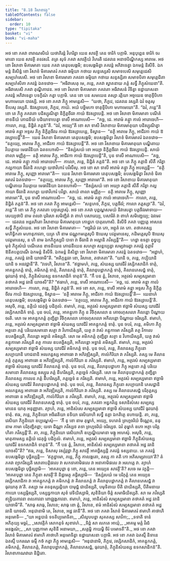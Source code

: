 ```yaml
---
title: "8.18 វិសាខាវត្ថុ"
tableOfContents: false
sidebar:
  order: 10
type: "tipitaka"
basket: "vi"
book: "vi-maha"
---
```



<DynamicBreadcrumb />

<Division number="349" book="vi-maha">

<Paragraph number="1651" book="vi-maha">
អថ ខោ ភគវា ពារាណសិយំ យថាភិរន្តំ វិហរិត្វា យេន សាវត្ថិ តេន ចារិកំ បក្កាមិ. អនុបុព្ពេន ចារិកំ ចរមានោ យេន សាវត្ថិ តទវសរិ. តត្រ សុទំ ភគវា សាវត្ថិយំ វិហរតិ ជេតវនេ អនាថបិណ្ឌិកស្ស អារាមេ. អថ ខោ វិសាខា មិគារមាតា យេន ភគវា តេនុបសង្កមិ; ឧបសង្កមិត្វា ភគវន្តំ អភិវាទេត្វា ឯកមន្តំ និសីទិ. ឯកមន្តំ និសិន្នំ ខោ វិសាខំ មិគារមាតរំ ភគវា ធម្មិយា កថាយ សន្ទស្សេសិ សមាទបេសិ សមុត្តេជេសិ សម្បហំសេសិ. អថ ខោ វិសាខា មិគារមាតា ភគវតា ធម្មិយា កថាយ សន្ទស្សិតា សមាទបិតា សមុត្តេជិតា សម្បហំសិតា ភគវន្តំ ឯតទវោច—  “អធិវាសេតុ មេ, ភន្តេ, ភគវា ស្វាតនាយ ភត្តំ សទ្ធឹ ភិក្ខុសំឃេនា”តិ. អធិវាសេសិ ភគវា តុណ្ហីភាវេន. អថ ខោ វិសាខា មិគារមាតា ភគវតោ អធិវាសនំ វិទិត្វា ឧដ្ឋាយាសនា ភគវន្តំ អភិវាទេត្វា បទក្ខិណំ កត្វា បក្កាមិ.
</Paragraph>

<Paragraph number="1652" book="vi-maha">
តេន ខោ បន សមយេន តស្សា រត្តិយា អច្ចយេន ចាតុទ្ទីបិកោ មហាមេឃោ បាវស្សិ. អថ ខោ ភគវា ភិក្ខូ អាមន្តេសិ—  “យថា, ភិក្ខវេ, ជេតវនេ វស្សតិ ឯវំ ចតូសុ ទីបេសុ វស្សតិ. ឱវស្សាបេថ, ភិក្ខវេ, កាយំ. អយំ បច្ឆិមកោ ចាតុទ្ទីបិកោ មហាមេឃោ”តិ. “ឯវំ, ភន្តេ”តិ ខោ តេ ភិក្ខូ ភគវតោ បដិស្សុណិត្វា និក្ខិត្តចីវរា កាយំ ឱវស្សាបេន្តិ.
</Paragraph>

<Paragraph number="1653" book="vi-maha">
អថ ខោ វិសាខា មិគារមាតា បណីតំ ខាទនីយំ ភោជនីយំ បដិយាទាបេត្វា ទាសឹ អាណាបេសិ—  “គច្ឆ, ជេ. អារាមំ គន្ត្វា កាលំ អារោចេហិ—  កាលោ, ភន្តេ, និដ្ឋិតំ ភត្តន៑”តិ. “ឯវំ, អយ្យេ”តិ ខោ សា ទាសី វិសាខាយ មិគារមាតុយា បដិស្សុណិត្វា អារាមំ គន្ត្វា អទ្ទស ភិក្ខូ និក្ខិត្តចីវរេ កាយំ ឱវស្សាបេន្តេ, ទិស្វាន—  “នត្ថិ អារាមេ ភិក្ខូ, អាជីវកា កាយំ ឱវស្សាបេន្តី”តិ—  យេន វិសាខា មិគារមាតា តេនុបសង្កមិ; ឧបសង្កមិត្វា វិសាខំ មិគារមាតរំ ឯតទវោច—  “នត្ថយ្យេ, អារាមេ ភិក្ខូ, អាជីវកា កាយំ ឱវស្សាបេន្តី”តិ. អថ ខោ វិសាខាយ មិគារមាតុយា បណ្ឌិតាយ វិយត្តាយ មេធាវិនិយា ឯតទហោសិ—  “និស្សំសយំ ខោ អយ្យា និក្ខិត្តចីវរា កាយំ ឱវស្សាបេន្តិ. សាយំ ពាលា មញ្ញិត្ថ—  នត្ថិ អារាមេ ភិក្ខូ, អាជីវកា កាយំ ឱវស្សាបេន្តី”តិ, បុន ទាសឹ អាណាបេសិ—  “គច្ឆ, ជេ. អារាមំ គន្ត្វា កាលំ អារោចេហិ—  កាលោ, ភន្តេ, និដ្ឋិតំ ភត្តន៑”តិ.
</Paragraph>

<Paragraph number="1654" book="vi-maha">
អថ ខោ តេ ភិក្ខូ គត្តានិ សីតឹ ករិត្វា កល្លកាយា ចីវរានិ គហេត្វា យថាវិហារំ បវិសឹសុ. អថ ខោ សា ទាសី អារាមំ គន្ត្វា ភិក្ខូ អបស្សន្តី—  “នត្ថិ អារាមេ ភិក្ខូ, សុញ្ញោ អារាមោ”តិ—  យេន វិសាខា មិគារមាតា តេនុបសង្កមិ; ឧបសង្កមិត្វា វិសាខំ មិគារមាតរំ ឯតទវោច—  “នត្ថយ្យេ, អារាមេ ភិក្ខូ, សុញ្ញោ អារាមោ”តិ. អថ ខោ វិសាខាយ មិគារមាតុយា បណ្ឌិតាយ វិយត្តាយ មេធាវិនិយា ឯតទហោសិ—  “និស្សំសយំ ខោ អយ្យា គត្តានិ សីតឹ ករិត្វា កល្លកាយា ចីវរានិ គហេត្វា យថាវិហារំ បវិដ្ឋា. សាយំ ពាលា មញ្ញិត្ថ—  នត្ថិ អារាមេ ភិក្ខូ, សុញ្ញោ អារាមោ”តិ, បុន ទាសឹ អាណាបេសិ—  “គច្ឆ, ជេ. អារាមំ គន្ត្វា កាលំ អារោចេហិ—  កាលោ, ភន្តេ, និដ្ឋិតំ ភត្តន៑”តិ.
</Paragraph>

</Division>
<Division number="350" book="vi-maha">

<Paragraph number="1655" book="vi-maha">
អថ ខោ ភគវា ភិក្ខូ អាមន្តេសិ—  “សន្ទហថ, ភិក្ខវេ, បត្តចីវរំ; កាលោ ភត្តស្សា”តិ. “ឯវំ, ភន្តេ”តិ ខោ តេ ភិក្ខូ ភគវតោ បច្ចស្សោសុំ. អថ ខោ ភគវា បុព្ពណ្ហសមយំ និវាសេត្វា បត្តចីវរមាទាយ—  សេយ្យថាបិ នាម ពលវា បុរិសោ សមិញ្ជិតំ វា ពាហំ បសារេយ្យ, បសារិតំ វា ពាហំ សមិញ្ជេយ្យ; ឯវមេវ—  ជេតវនេ អន្តរហិតោ វិសាខាយ មិគារមាតុយា កោដ្ឋកេ បាតុរហោសិ. និសីទិ ភគវា បញ្ញត្តេ អាសនេ សទ្ធឹ ភិក្ខុសំឃេន. អថ ខោ វិសាខា មិគារមាតា—  “អច្ឆរិយំ វត ភោ, អព្ភុតំ វត ភោ. តថាគតស្ស មហិទ្ធិកតា មហានុភាវតា, យត្រ ហិ នាម ជណ្ណុកមត្តេសុបិ ឱឃេសុ បវត្តមានេសុ, កដិមត្តេសុបិ ឱឃេសុ បវត្តមានេសុ, ន ហិ នាម ឯកភិក្ខុស្សបិ បាទា វា ចីវរានិ វា អល្លានិ ភវិស្សន្តី”តិ—  ហដ្ឋា ឧទគ្គា ពុទ្ធប្បមុខំ ភិក្ខុសំឃំ បណីតេន ខាទនីយេន ភោជនីយេន សហត្ថា សន្តប្បេត្វា សម្បវារេត្វា ភគវន្តំ ភុត្តាវឹ ឱនីតបត្តបាណឹ ឯកមន្តំ និសីទិ. ឯកមន្តំ និសិន្នា ខោ វិសាខា មិគារមាតា ភគវន្តំ ឯតទវោច—  “អដ្ឋាហំ, ភន្តេ, ភគវន្តំ វរានិ យាចាមី”តិ. “អតិក្កន្តវរា ខោ, វិសាខេ, តថាគតា”តិ. “យានិ ច, ភន្តេ, កប្បិយានិ យានិ ច អនវជ្ជានី”តិ. “វទេហិ, វិសាខេ”តិ. “ឥច្ឆាមហំ, ភន្តេ, សំឃស្ស យាវជីវំ វស្សិកសាដិកំ ទាតុំ, អាគន្តុកភត្តំ ទាតុំ, គមិកភត្តំ ទាតុំ, គិលានភត្តំ ទាតុំ, គិលានុបដ្ឋាកភត្តំ ទាតុំ, គិលានភេសជ្ជំ ទាតុំ, ធុវយាគុំ ទាតុំ, ភិក្ខុនិសំឃស្ស ឧទកសាដិកំ ទាតុន៑”តិ. “កឹ បន ត្វំ, វិសាខេ, អត្ថវសំ សម្បស្សមានា តថាគតំ អដ្ឋ វរានិ យាចសី”តិ?
</Paragraph>

<Paragraph number="1656" book="vi-maha">
“ឥធាហំ, ភន្តេ, ទាសឹ អាណាបេសឹ—  ‘គច្ឆ, ជេ. អារាមំ គន្ត្វា កាលំ អារោចេហិ—  កាលោ, ភន្តេ, និដ្ឋិតំ ភត្តន៑’តិ. អថ ខោ សា, ភន្តេ, ទាសី អារាមំ គន្ត្វា អទ្ទស ភិក្ខូ និក្ខិត្តចីវរេ កាយំ ឱវស្សាបេន្តេ, ទិស្វាន—  ‘នត្ថិ អារាមេ ភិក្ខូ, អាជីវកា កាយំ ឱវស្សាបេន្តី’តិ—  យេនាហំ តេនុបសង្កមិ; ឧបសង្កមិត្វា មំ ឯតទវោច—  ‘នត្ថយ្យេ, អារាមេ ភិក្ខូ, អាជីវកា កាយំ ឱវស្សាបេន្តី’តិ. អសុចិ, ភន្តេ, នគ្គិយំ ជេគុច្ឆំ បដិកូលំ. ឥមាហំ, ភន្តេ, អត្ថវសំ សម្បស្សមានា ឥច្ឆាមិ សំឃស្ស យាវជីវំ វស្សិកសាដិកំ ទាតុំ.
</Paragraph>

<Paragraph number="1657" book="vi-maha">
បុន ចបរំ, ភន្តេ, អាគន្តុកោ ភិក្ខុ ន វីថិកុសលោ ន គោចរកុសលោ កិលន្តោ បិណ្ឌាយ ចរតិ. សោ មេ អាគន្តុកភត្តំ ភុញ្ជិត្វា វីថិកុសលោ គោចរកុសលោ អកិលន្តោ បិណ្ឌាយ ចរិស្សតិ. ឥមាហំ, ភន្តេ, អត្ថវសំ សម្បស្សមានា ឥច្ឆាមិ សំឃស្ស យាវជីវំ អាគន្តុកភត្តំ ទាតុំ.
</Paragraph>

<Paragraph number="1658" book="vi-maha">
បុន ចបរំ, ភន្តេ, គមិកោ ភិក្ខុ អត្តនោ ភត្តំ បរិយេសមានោ សត្ថា វា វិហាយិស្សតិ, យត្ថ វា វាសំ គន្តុកាមោ ភវិស្សតិ តត្ថ វិកាលេ ឧបគច្ឆិស្សតិ, កិលន្តោ អទ្ធានំ គមិស្សតិ. សោ មេ គមិកភត្តំ ភុញ្ជិត្វា សត្ថា ន វិហាយិស្សតិ, យត្ថ វាសំ គន្តុកាមោ ភវិស្សតិ តត្ថ កាលេ ឧបគច្ឆិស្សតិ, អកិលន្តោ អទ្ធានំ គមិស្សតិ. ឥមាហំ, ភន្តេ, អត្ថវសំ សម្បស្សមានា ឥច្ឆាមិ សំឃស្ស យាវជីវំ គមិកភត្តំ ទាតុំ.
</Paragraph>

<Paragraph number="1659" book="vi-maha">
បុន ចបរំ, ភន្តេ, គិលានស្ស ភិក្ខុនោ សប្បាយានិ ភោជនានិ អលភន្តស្ស អាពាធោ វា អភិវឌ្ឍិស្សតិ, កាលំកិរិយា វា ភវិស្សតិ. តស្ស មេ គិលានភត្តំ ភុត្តស្ស អាពាធោ ន អភិវឌ្ឍិស្សតិ, កាលំកិរិយា ន ភវិស្សតិ. ឥមាហំ, ភន្តេ, អត្ថវសំ សម្បស្សមានា ឥច្ឆាមិ សំឃស្ស យាវជីវំ គិលានភត្តំ ទាតុំ.
</Paragraph>

<Paragraph number="1660" book="vi-maha">
បុន ចបរំ, ភន្តេ, គិលានុបដ្ឋាកោ ភិក្ខុ អត្តនោ ភត្តំ បរិយេសមានោ គិលានស្ស ឧស្សូរេ ភត្តំ នីហរិស្សតិ, ភត្តច្ឆេទំ ករិស្សតិ. សោ មេ គិលានុបដ្ឋាកភត្តំ ភុញ្ជិត្វា គិលានស្ស កាលេន ភត្តំ នីហរិស្សតិ, ភត្តច្ឆេទំ ន ករិស្សតិ. ឥមាហំ, ភន្តេ, អត្ថវសំ សម្បស្សមានា ឥច្ឆាមិ សំឃស្ស យាវជីវំ គិលានុបដ្ឋាកភត្តំ ទាតុំ.
</Paragraph>

<Paragraph number="1661" book="vi-maha">
បុន ចបរំ, ភន្តេ, គិលានស្ស ភិក្ខុនោ សប្បាយានិ ភេសជ្ជានិ អលភន្តស្ស អាពាធោ វា អភិវឌ្ឍិស្សតិ, កាលំកិរិយា វា ភវិស្សតិ. តស្ស មេ គិលានភេសជ្ជំ បរិភុត្តស្ស អាពាធោ ន អភិវឌ្ឍិស្សតិ, កាលំកិរិយា ន ភវិស្សតិ. ឥមាហំ, ភន្តេ, អត្ថវសំ សម្បស្សមានា ឥច្ឆាមិ សំឃស្ស យាវជីវំ គិលានភេសជ្ជំ ទាតុំ.
</Paragraph>

<Paragraph number="1662" book="vi-maha">
បុន ចបរំ, ភន្តេ, ភគវតា អន្ធកវិន្ទេ ទសានិសំសេ សម្បស្សមានេន យាគុ អនុញ្ញាតា. ត្យាហំ, ភន្តេ, អានិសំសេ សម្បស្សមានា ឥច្ឆាមិ សំឃស្ស យាវជីវំ ធុវយាគុំ ទាតុំ.
</Paragraph>

<Paragraph number="1663" book="vi-maha">
ឥធ, ភន្តេ, ភិក្ខុនិយោ អចិរវតិយា នទិយា វេសិយាហិ សទ្ធឹ នគ្គា ឯកតិត្ថេ នហាយន្តិ. តា, ភន្តេ, វេសិយា ភិក្ខុនិយោ ឧប្បណ្ឌេសុំ—  ‘កឹ នុ ខោ នាម តុម្ហាកំ, អយ្យេ, ទហរានំ ព្រហ្មចរិយំ ចិណ្ណេន, ននុ នាម កាមា បរិភុញ្ជិតព្ពា; យទា ជិណ្ណា ភវិស្សថ តទា ព្រហ្មចរិយំ ចរិស្សថ. ឯវំ តុម្ហាកំ ឧភោ អត្ថា បរិគ្គហិតា ភវិស្សន្តី’តិ. តា, ភន្តេ, ភិក្ខុនិយោ វេសិយាហិ ឧប្បណ្ឌិយមានា មង្កូ អហេសុំ. អសុចិ, ភន្តេ, មាតុគាមស្ស នគ្គិយំ ជេគុច្ឆំ បដិកូលំ. ឥមាហំ, ភន្តេ, អត្ថវសំ សម្បស្សមានា ឥច្ឆាមិ ភិក្ខុនិសំឃស្ស យាវជីវំ ឧទកសាដិកំ ទាតុន៑”តិ.
</Paragraph>

</Division>
<Division number="351" book="vi-maha">

<Paragraph number="1664" book="vi-maha">
“កឹ បន ត្វំ, វិសាខេ, អានិសំសំ សម្បស្សមានា តថាគតំ អដ្ឋ វរានិ យាចសី”តិ? “ឥធ, ភន្តេ, ទិសាសុ វស្សំវុដ្ឋា ភិក្ខូ សាវត្ថឹ អាគច្ឆិស្សន្តិ ភគវន្តំ ទស្សនាយ. តេ ភគវន្តំ ឧបសង្កមិត្វា បុច្ឆិស្សន្តិ—  ‘ឥត្ថន្នាមោ, ភន្តេ, ភិក្ខុ កាលង្កតោ, តស្ស កា គតិ កោ អភិសម្បរាយោ’តិ? តំ ភគវា ព្យាករិស្សតិ សោតាបត្តិផលេ វា សកទាគាមិផលេ វា អនាគាមិផលេ វា អរហត្តេ វា. ត្យាហំ ឧបសង្កមិត្វា បុច្ឆិស្សាមិ—  ‘អាគតបុព្ពា នុ ខោ, ភន្តេ, តេន អយ្យេន សាវត្ថី’តិ? សចេ មេ វក្ខន្តិ—  ‘អាគតបុព្ពា តេន ភិក្ខុនា សាវត្ថី’តិ និដ្ឋមេត្ថ គច្ឆិស្សាមិ—  ‘និស្សំសយំ មេ បរិភុត្តំ តេន អយ្យេន វស្សិកសាដិកា វា អាគន្តុកភត្តំ វា គមិកភត្តំ វា គិលានភត្តំ វា គិលានុបដ្ឋាកភត្តំ វា គិលានភេសជ្ជំ វា ធុវយាគុ វា’តិ. តស្សា មេ តទនុស្សរន្តិយា បាមុជ្ជំ ជាយិស្សតិ, បមុទិតាយ បីតិ ជាយិស្សតិ, បីតិមនាយ កាយោ បស្សម្ភិស្សតិ, បស្សទ្ធកាយា សុខំ វេទិយិស្សាមិ, សុខិនិយា ចិត្តំ សមាធិយិស្សតិ. សា មេ ភវិស្សតិ ឥន្ទ្រិយភាវនា ពលភាវនា ពោជ្ឈង្គភាវនា. ឥមាហំ, ភន្តេ, អានិសំសំ សម្បស្សមានា តថាគតំ អដ្ឋ វរានិ យាចាមី”តិ. “សាធុ សាធុ, វិសាខេ; សាធុ ខោ ត្វំ, វិសាខេ, ឥមំ អានិសំសំ សម្បស្សមានា តថាគតំ អដ្ឋ វរានិ យាចសិ. អនុជានាមិ តេ, វិសាខេ, អដ្ឋ វរានី”តិ. អថ ខោ ភគវា វិសាខំ មិគារមាតរំ ឥមាហិ គាថាហិ អនុមោទិ—
</Paragraph>

<Paragraph number="1665" type="verses" book="vi-maha">
_“យា អន្នបានំ ទទតិប្បមោទិតា,_  
_សីលូបបន្នា សុគតស្ស សាវិកា;_  
_ទទាតិ ទានំ អភិភុយ្យ មច្ឆរំ,_  
_សោវគ្គិកំ សោកនុទំ សុខាវហំ._  

</Paragraph>

<Paragraph number="1666" type="verses" book="vi-maha">
_ទិព្ពំ សា លភតេ អាយុំ,_  
_អាគម្ម មគ្គំ វិរជំ អនង្គណំ;_  
_សា បុញ្ញកាមា សុខិនី អនាមយា,_  
_សគ្គម្ហិ កាយម្ហិ ចិរំ បមោទតី”តិ._  

</Paragraph>

</Division>
<Division number="352" book="vi-maha">

<Paragraph number="1667" book="vi-maha">
អថ ខោ ភគវា វិសាខំ មិគារមាតរំ ឥមាហិ គាថាហិ អនុមោទិត្វា ឧដ្ឋាយាសនា បក្កាមិ. អថ ខោ ភគវា ឯតស្មឹ និទានេ ឯតស្មឹ បករណេ ធម្មឹ កថំ កត្វា ភិក្ខូ អាមន្តេសិ—  “អនុជានាមិ, ភិក្ខវេ, វស្សិកសាដិកំ, អាគន្តុកភត្តំ, គមិកភត្តំ, គិលានភត្តំ, គិលានុបដ្ឋាកភត្តំ, គិលានភេសជ្ជំ, ធុវយាគុំ, ភិក្ខុនិសំឃស្ស ឧទកសាដិកន៑”តិ.

</Paragraph>
</Division>

<Paragraph number="1668" type="center" book="vi-maha">
វិសាខាភាណវារោ និដ្ឋិតោ.
</Paragraph>